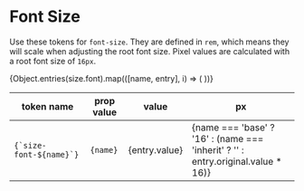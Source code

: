 
<Meta
  title="Design Tokens/Font Size"
/>

# Font Size

Use these tokens for `font-size`. They are defined in `rem`, which means they will scale when adjusting the root font size. Pixel values are calculated with a root font size of `16px`.

<table>
<thead>
    <tr>
      <th>token name</th>
      <th>prop value</th>
      <th>value</th>
      <th>px</th>
    </tr>
  </thead>
  <tbody>
    {Object.entries(size.font).map(([name, entry], i) => (
      <tr key={i}>
        <td><code>{`size-font-${name}`}</code></td>
        <td><code>{name}</code></td>
        <td>{entry.value}</td>
        <td>{name === 'base' ? '16' : (name === 'inherit' ? '' : entry.original.value * 16)}</td>
      </tr>
    ))}
  </tbody>
</table>
